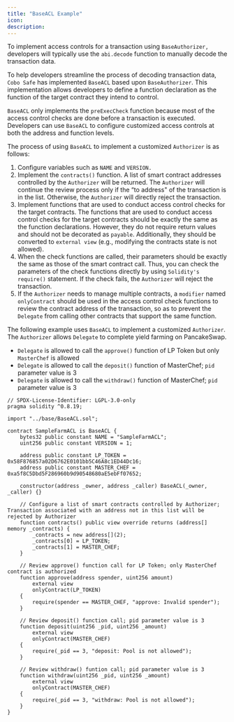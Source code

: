```yaml
---
title: "BaseACL Example"
icon:
description:
---
```


To implement access controls for a transaction using `BaseAuthorizer,` developers will typically use the `abi.decode` function to manually decode the transaction data.

To help developers streamline the process of decoding transaction data, `Cobo Safe` has implemented `BaseACL` based upon `BaseAuthorizer`. This implementation allows developers to define a function declaration as the function of the target contract they intend to control.

`BaseACL` only implements the `preExecCheck` function because most of the access control checks are done before a transaction is executed. Developers can use `BaseACL` to configure customized access controls at both the address and function levels.

The process of using `BaseACL` to implement a customized `Authorizer` is as follows:

1. Configure variables such as `NAME` and `VERSION.`
2. Implement the `contracts()` function. A list of smart contract addresses controlled by the `Authorizer` will be returned. The `Authorizer` will continue the review process only if the “to address" of the transaction is in the list. Otherwise, the `Authorizer` will directly reject the transaction.
3. Implement functions that are used to conduct access control checks for the target contracts. The functions that are used to conduct access control checks for the target contracts should be exactly the same as the function declarations. However, they do not require return values and should not be decorated as `payable`. Additionally, they should be converted to `external view` (e.g., modifying the contracts state is not allowed).
4. When the check functions are called, their parameters should be exactly the same as those of the smart contract call. Thus, you can check the parameters of the check functions directly by using `Solidity's` `require()` statement. If the check fails, the `Authorizer` will reject the transaction.
5. If the `Authorizer` needs to manage multiple contracts, a `modifier` named `onlyContract` should be used in the access control check functions to review the contract address of the transaction, so as to prevent the `Delegate` from calling other contracts that support the same function.

The following example uses `BaseACL` to implement a customized `Authorizer`. The `Authorizer` allows `Delegate` to complete yield farming on PancakeSwap.

- `Delegate` is allowed to call the `approve()` function of LP Token but only `MasterChef` is allowed
- `Delegate` is allowed to call the `deposit()` function of MasterChef; `pid` parameter value is 3
- `Delegate` is allowed to call the `withdraw()` function of MasterChef; `pid` parameter value is 3

```solidity
// SPDX-License-Identifier: LGPL-3.0-only
pragma solidity ^0.8.19;

import "../base/BaseACL.sol";

contract SampleFarmACL is BaseACL {
    bytes32 public constant NAME = "SampleFarmACL";
    uint256 public constant VERSION = 1;

    address public constant LP_TOKEN = 0x58F876857a02D6762E0101bb5C46A8c1ED44Dc16;
    address public constant MASTER_CHEF = 0xa5f8C5Dbd5F286960b9d90548680aE5ebFf07652;

    constructor(address _owner, address _caller) BaseACL(_owner, _caller) {}

    // Configure a list of smart contracts controlled by Authorizer; Transaction associated with an address not in this list will be rejected by Authorizer
    function contracts() public view override returns (address[] memory _contracts) {
        _contracts = new address[](2);
        _contracts[0] = LP_TOKEN;
        _contracts[1] = MASTER_CHEF;
    }

    // Review approve() function call for LP Token; only MasterChef contract is authorized
    function approve(address spender, uint256 amount)
        external view
        onlyContract(LP_TOKEN)
    {
        require(spender == MASTER_CHEF, "approve: Invalid spender");
    }

    // Review deposit() function call; pid parameter value is 3
    function deposit(uint256 _pid, uint256 _amount)
        external view
        onlyContract(MASTER_CHEF)
    {
        require(_pid == 3, "deposit: Pool is not allowed");
    }

    // Review withdraw() funtion call; pid parameter value is 3
    function withdraw(uint256 _pid, uint256 _amount)
        external view
        onlyContract(MASTER_CHEF)
    {
        require(_pid == 3, "withdraw: Pool is not allowed");
    }
}
```
